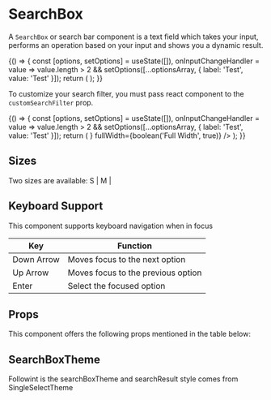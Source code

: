 
<Meta title="Core/SearchBox" component={SearchBox} />

# SearchBox

A `SearchBox` or search bar component is a text field which takes your input, performs an operation based on your input and shows you a dynamic result.

<Preview withToolbar>
    <Story name="default">
        {() => {
            const [options, setOptions] = useState([]),
                onInputChangeHandler = value => value.length > 2 && setOptions([...optionsArray, { label: 'Test', value: 'Test' }]);
            return (
                <SearchBox
                    placeholder="Search"
                    onInputChange={onInputChangeHandler}
                    onOptionSelected={action('Selected')}
                    options={options}
                    onSearch={action('Search')}
                    size={select('Size', size, 'M')}
                    minWidth={text('Min Width', '25.6rem')}
                    maxWidth={text('Max Width', '100%')}
                    fullWidth={boolean('Full Width', false)}
                />
            );
        }}
    </Story>
</Preview>

To customize your search filter, you must pass react component to the `customSearchFilter` prop.

<Preview withToolbar>
    <Story name="withCustomSearchFilter">
        {() => {
            const [options, setOptions] = useState([]),
                onInputChangeHandler = value => value.length > 2 && setOptions([...optionsArray, { label: 'Test', value: 'Test' }]);
            return (
                <SearchBox
                    placeholder="Search"
                    onInputChange={onInputChangeHandler}
                    onOptionSelected={action('Selected')}
                    options={options}
                    size={select('Size', size, 'M')}
                    minWidth={text('Min Width', '25.6rem')}
                    customSearchFilter={<PlaceholderComponent />}
                    fullWidth={boolean('Full Width', true)}
                />
            );
        }}
    </Story>
</Preview>

## Sizes

Two sizes are available: S | M | 

<Preview>
    <SearchBox size="S" placeholder="Small search text box" />
    <SearchBox size="M" placeholder="Medium search text box" />
</Preview>

## Keyboard Support

This component supports keyboard navigation when in focus

| Key        | Function                           |
| ---------- | ---------------------------------- |
| Down Arrow | Moves focus to the next option     |
| Up Arrow   | Moves focus to the previous option |
| Enter      | Select the focused option          |

## Props

This component offers the following props mentioned in the table below:

<Props of={SearchBox} />

## SearchBoxTheme

Followint is the searchBoxTheme and searchResult style comes from SingleSelectTheme

<Props of={ThemeInterface} />
